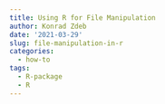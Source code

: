 ```yaml
---
title: Using R for File Manipulation
author: Konrad Zdeb
date: '2021-03-29'
slug: file-manipulation-in-r
categories:
  - how-to
tags:
  - R-package
  - R
---
```


